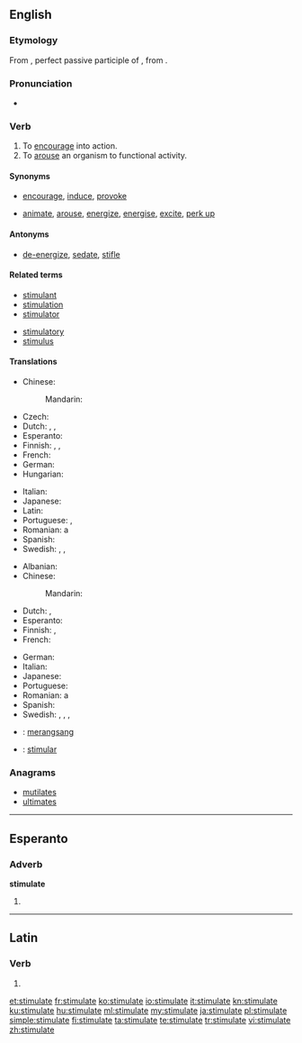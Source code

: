 ==English==

===Etymology===
From {{etyl|la}} {{term|stimulatus|stimulātus|lang=la}}, perfect passive participle of {{term|stimulo|stimulō|goad on|lang=la}}, from {{etyl|la}} {{term|stimulus||goad|lang=la}}.

===Pronunciation===
* {{audio|En-us-stimulate.ogg|Audio (US)}}

===Verb===
{{en-verb|stimulat|ing}}

# To [[encourage]] into action.
# To [[arouse]] an organism to functional activity.

====Synonyms====
* {{sense|encourage}} [[encourage]], [[induce]], [[provoke]]
* {{sense|arouse}} [[animate]], [[arouse]], [[energize]], [[energise]], [[excite]], [[perk up]]

====Antonyms====
* {{sense|arouse}} [[de-energize]], [[sedate]], [[stifle]]

====Related terms====
{{top2}}
* [[stimulant]]
* [[stimulation]]
* [[stimulator]]
{{mid2}}
* [[stimulatory]]
* [[stimulus]]
{{bottom}}

====Translations====
{{trans-top|to encourage into action}}
* Chinese:
*: Mandarin: {{t|zh|刺激|sc=Hani}}
* Czech: {{t-|cs|podnítit}}
* Dutch: {{t+|nl|stimuleren}}, {{t|nl|aansporen}}, {{t|nl|prikkelen}}
* Esperanto: {{t-|eo|stimuli|xs=Esperanto}}
* Finnish: {{t-|fi|stimuloida}}, {{t+|fi|yllyttää}}, {{t+|fi|ärsyttää}}
* French: {{t+|fr|stimuler}}
* German: {{t-|de|stimulieren}}
* Hungarian: {{t|hu|elősegít}}
{{trans-mid}}
* Italian: {{t-|it|stimulare}}
* Japanese: {{t|ja|刺激する|tr=しげきする, shigeki-suru}}
* Latin: {{t-|la|commoveo|alt=commoveō}}
* Portuguese: {{t+|pt|estimular}}, {{t+|pt|incentivar}}
* Romanian: a {{t+|ro|stimula}}
* Spanish: {{t+|es|estimular}}
* Swedish: {{t-|sv|egga}}, {{t+|sv|reta}}, {{t|sv|sporra}}
{{trans-bottom}}

{{trans-top|to arouse an organism to functional activity}}
* Albanian: {{t|sq|stimuloj|xs=Albanian}}
* Chinese:
*: Mandarin: {{t|zh|刺激|sc=Hani}}
* Dutch: {{t+|nl|stimuleren}}, {{t|nl|prikkelen}}
* Esperanto: {{t-|eo|stimuli|xs=Esperanto}}
* Finnish: {{t-|fi|stimuloida}}, {{t+|fi|kiihottaa}}
* French: {{t+|fr|stimuler}}
{{trans-mid}}
* German: {{t-|de|stimulieren}}
* Italian: {{t-|it|stimulare}}
* Japanese: {{t|ja|刺激する|tr=しげきする, shigeki-suru}}
* Portuguese: {{t+|pt|estimular}}
* Romanian: a {{t+|ro|stimula}}
* Spanish: {{t+|es|estimular}}
* Swedish: {{t|sv|ge näring åt}}, {{t|sv|pigga upp}}, {{t+|sv|stimulera}}, {{t+|sv|väcka}}
{{trans-bottom}}

{{checktrans-top}}
* {{ttbc|id}}: [[rangsang|merangsang]]
* {{ttbc|ia}}: [[stimular]]
{{trans-bottom}}

===Anagrams===
* [[mutilates#English|mutilates]]
* [[ultimates#English|ultimates]]

----

==Esperanto==

===Adverb===
'''stimulate'''

# {{eo-form of|stimul|ate}}

----

==Latin==

===Verb===
{{la-verb-form|stimulāte}}

# {{conjugation of|stimulo|stimulō|1|p|pres|act|imp|lang=la}}

[[et:stimulate]]
[[fr:stimulate]]
[[ko:stimulate]]
[[io:stimulate]]
[[it:stimulate]]
[[kn:stimulate]]
[[ku:stimulate]]
[[hu:stimulate]]
[[ml:stimulate]]
[[my:stimulate]]
[[ja:stimulate]]
[[pl:stimulate]]
[[simple:stimulate]]
[[fi:stimulate]]
[[ta:stimulate]]
[[te:stimulate]]
[[tr:stimulate]]
[[vi:stimulate]]
[[zh:stimulate]]